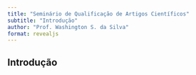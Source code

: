 ```yaml
---
title: "Seminário de Qualificação de Artigos Científicos"
subtitle: "Introdução"
author: "Prof. Washington S. da Silva"
format: revealjs
---
```



## Introdução


